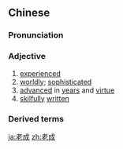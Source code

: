 ==Chinese==
{{zh-forms}}

===Pronunciation===
{{zh-pron
|m=lǎochéng
|mn=ló-sêng
|cat=a
}}

===Adjective===
{{zh-adj}}

# [[experienced]]
# [[worldly]]; [[sophisticated]]
# [[advanced]] in [[year]]s and [[virtue]]
# [[skilfully]] [[written]]

===Derived terms===
{{zh-der|老成持重}}

{{zh-cat|Advanced}}

[[ja:老成]]
[[zh:老成]]